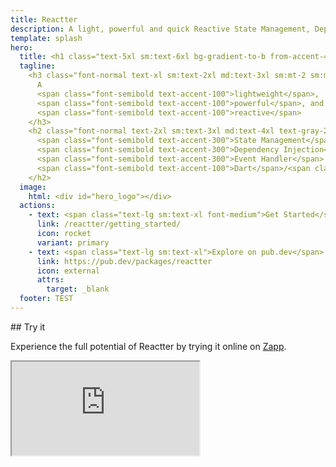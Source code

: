 ```yaml
---
title: Reactter
description: A light, powerful and quick Reactive State Management, Dependency Injection and Event Handler for Dart/Flutter.
template: splash
hero:
  title: <h1 class="text-5xl sm:text-6xl bg-gradient-to-b from-accent-400 to-accent-300 md:bg-gradient-to-l md:from-accent-300 md:to-accent-400 bg-clip-text text-transparent">Reactter</h1>
  tagline:
    <h3 class="font-normal text-xl sm:text-2xl md:text-3xl sm:mt-2 sm:mb-1 text-gray-200">
      A
      <span class="font-semibold text-accent-100">lightweight</span>,
      <span class="font-semibold text-accent-100">powerful</span>, and
      <span class="font-semibold text-accent-100">reactive</span>
    </h3>
    <h2 class="font-normal text-2xl sm:text-3xl md:text-4xl text-gray-200">
      <span class="font-semibold text-accent-300">State Management</span>,
      <span class="font-semibold text-accent-300">Dependency Injection</span> and
      <span class="font-semibold text-accent-300">Event Handler</span> package for
      <span class="font-semibold text-accent-100">Dart</span>/<span class="font-semibold text-accent-100">Flutter</span>.
    </h2>
  image:
    html: <div id="hero_logo"></div>
  actions:
    - text: <span class="text-lg sm:text-xl font-medium">Get Started</span>
      link: /reactter/getting_started/
      icon: rocket
      variant: primary
    - text: <span class="text-lg sm:text-xl">Explore on pub.dev</span>
      link: https://pub.dev/packages/reactter
      icon: external
      attrs:
        target: _blank
  footer: TEST
---
```



<div class="flex flex-col items-start justify-start">
  ## Try it
  <p class="text-lg sm:text-xl">Experience the full potential of Reactter by trying it online on <a href="https://zapp.run/pub/flutter_reactter" target="_blank">Zapp</a>.</p>
  <iframe
    class="!hidden sm:!block rounded-2xl w-full !h-[600px] border shadow-2xl border-accent-700/[0.5] shadow-accent-700/[.5] bg-accent-950/[.5] hover:boder-accent-700 hover:shadow-accent-700 hover:bg-accent-950 ease-in-out duration-300"
    src="https://zapp.run/edit/zb1u606l7b1u7?theme=dark&lazy=false"
  />
  <iframe
    class="!block sm:!hidden rounded-2xl w-full !h-[600px] border shadow-2xl border-accent-700/[0.5] shadow-accent-700/[.5] bg-accent-950/[.5] hover:boder-accent-700 hover:shadow-accent-700 hover:bg-accent-950 ease-in-out duration-300"
    src="https://zapp.run/edit/pub/flutter_reactter?theme=dark&lazy=true"
  />
</div>

## Features
<div>
  <CardGrid stagger>
    <Card title="Fine-grained reactivity" icon="mdi:creation">
      React to changes at the finest level of granularity, providing precise
      control and responsiveness in your app.
      Learn more about [Rendering control](/reactter/core_concepts/rendering_control).
    </Card>
    <Card title="Lightweight" icon="mdi:telegram">
      Reactter boasts a minimal footprint, ensuring efficient performance without
      relying on any external dependencies.
    </Card>
    <Card title="Highly reusable" icon="mdi:json">
      Share states and logic across your app via [Dependency
      Injection](/reactter/core_concepts/dependency_injection) and [Custom Hooks](/reactter/core_concepts/hooks/#custom-hook).
    </Card>
    <Card title="Easy to use" icon="mdi:star">
      Just a few lines of code to get started. Without code generation or complex
      configurations.
    </Card>
    <Card title="100% Dart" icon="dart">
      Supports Dart server, Dart JS (HTML), Flutter (Web, Mobile and Desktop),
      etc. Reactter can be used in any Dart project! Compatible with latest
      Dart/Flutter versions.
    </Card>
    <Card title="Fully testable" icon="mdi:code-tags-check">
      Test your states and logic easily. Reactter is 100% test coverage.
      <div class="flex">
        [![Codecov](https://img.shields.io/codecov/c/github/2devs-team/reactter?logo=codecov)](https://app.codecov.io/gh/2devs-team/reactter)
      </div>
    </Card>
    <Card title="No Boilerplate" icon="mdi:code-tags">
      Reduce code significantly and simplify your app.
    </Card>
  </CardGrid>
</div>